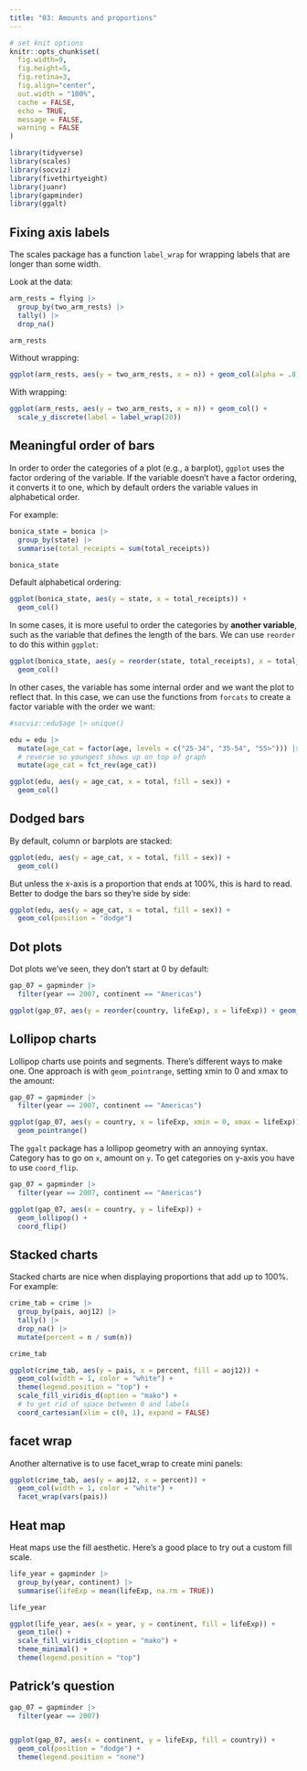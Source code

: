 ```yaml
---
title: "03: Amounts and proportions"
---
```



```r
# set knit options
knitr::opts_chunk$set(
  fig.width=9, 
  fig.height=5, 
  fig.retina=3,
  fig.align="center",
  out.width = "100%",
  cache = FALSE,
  echo = TRUE,
  message = FALSE, 
  warning = FALSE
)

```


```r
library(tidyverse)
library(scales)
library(socviz)
library(fivethirtyeight)
library(juanr)
library(gapminder)
library(ggalt)
```





## Fixing axis labels


The scales package has a function `label_wrap` for wrapping labels that are longer than some width.

Look at the data:


```r
arm_rests = flying |> 
  group_by(two_arm_rests) |> 
  tally() |> 
  drop_na()

arm_rests
```



Without wrapping:

```r
ggplot(arm_rests, aes(y = two_arm_rests, x = n)) + geom_col(alpha = .8)
```



With wrapping:

```r
ggplot(arm_rests, aes(y = two_arm_rests, x = n)) + geom_col() + 
  scale_y_discrete(label = label_wrap(20))
```



## Meaningful order of bars



In order to order the categories of a plot (e.g., a barplot), `ggplot` uses the factor ordering of the variable. If the variable doesn't have a factor ordering, it converts it to one, which by default orders the variable values in alphabetical order.  


For example:


```r
bonica_state = bonica |> 
  group_by(state) |> 
  summarise(total_receipts = sum(total_receipts))

bonica_state
```


Default alphabetical ordering:


```r
ggplot(bonica_state, aes(y = state, x = total_receipts)) + 
  geom_col()
```


In some cases, it is more useful to order the categories by **another variable**, such as the variable that defines the length of the bars. We can use `reorder` to do this within `ggplot`:


```r
ggplot(bonica_state, aes(y = reorder(state, total_receipts), x = total_receipts)) + 
  geom_col()
```


In other cases, the variable has some internal order and we want the plot to reflect that. In this case, we can use the functions from `forcats` to create a factor variable with the order we want: 


```r
#socviz::edu$age |> unique()

edu = edu |> 
  mutate(age_cat = factor(age, levels = c("25-34", "35-54", "55>"))) |> 
  # reverse so youngest shows up on top of graph
  mutate(age_cat = fct_rev(age_cat))

ggplot(edu, aes(y = age_cat, x = total, fill = sex)) + 
  geom_col()
```


## Dodged bars


By default, column or barplots are stacked:

```r
ggplot(edu, aes(y = age_cat, x = total, fill = sex)) + 
  geom_col()
```


But unless the x-axis is a proportion that ends at 100%, this is hard to read. Better to dodge the bars so they're side by side: 


```r
ggplot(edu, aes(y = age_cat, x = total, fill = sex)) + 
  geom_col(position = "dodge")
```



## Dot plots

Dot plots we've seen, they don't start at 0 by default:

```r
gap_07 = gapminder |> 
  filter(year == 2007, continent == "Americas")

ggplot(gap_07, aes(y = reorder(country, lifeExp), x = lifeExp)) + geom_point()
```



## Lollipop charts


Lollipop charts use points and segments. There's different ways to make one. One approach is with `geom_pointrange`, setting xmin to 0 and xmax to the amount:


```r
gap_07 = gapminder |> 
  filter(year == 2007, continent == "Americas")

ggplot(gap_07, aes(y = country, x = lifeExp, xmin = 0, xmax = lifeExp)) + 
  geom_pointrange()
```



The `ggalt` package has a lollipop geometry with an annoying syntax. Category has to go on `x`, amount on `y`. To get categories on y-axis you have to use `coord_flip`. 

```r
gap_07 = gapminder |> 
  filter(year == 2007, continent == "Americas")

ggplot(gap_07, aes(x = country, y = lifeExp)) + 
  geom_lollipop() + 
  coord_flip()
```


<!-- ## Slope charts -->

<!-- One way of showing change from period to the next is a slope graph. For this, we need data that has a starting point and end point, as below: -->

<!-- ```{r} -->
<!-- change_gap = gapminder |>  -->
<!--   filter(year == min(year) | year == max(year)) |>  -->
<!--   filter(country %in% c("Haiti", "Germany", "South Korea", "Brazil", -->
<!--                         "France", "Afghanistan", "Romania")) |>  -->
<!--   select(country, year, lifeExp) |>  -->
<!--   # year has to be a factor ggplot understands it's a "category" -->
<!--   mutate(year = factor(year)) -->

<!-- change_gap -->
<!-- ``` -->

<!-- ```{r} -->
<!-- ggplot(change_gap, aes(x = year, y = lifeExp, group = country, color = country)) +  -->
<!--   geom_line(size = 2) -->
<!-- ``` -->



<!-- ## Dumbbell charts -->


<!-- Dumbbell charts require data to be **wide**, meaning that there is only one row for each country and the values of life expectancy for each year are their own column. Like so: -->


<!-- ```{r} -->
<!-- wide_gap = change_gap |>  -->
<!--   pivot_wider(names_from = year, values_from = lifeExp) -->
<!-- wide_gap -->
<!-- ``` -->


<!-- The `ggalt` package has a dumbbell geometry. Notice it requires both a starting and end point for the x-axis.  -->


<!-- ```{r} -->
<!-- ggplot(wide_gap, aes(y = country, x = `1952`, xend = `2007`)) +  -->
<!--   geom_dumbbell(linewidth = 3) -->
<!-- ``` -->


## Stacked charts

Stacked charts are nice when displaying proportions that add up to 100%. For example:


```r
crime_tab = crime |> 
  group_by(pais, aoj12) |> 
  tally() |> 
  drop_na() |> 
  mutate(percent = n / sum(n))

crime_tab
```

```r
ggplot(crime_tab, aes(y = pais, x = percent, fill = aoj12)) + 
  geom_col(width = 1, color = "white") + 
  theme(legend.position = "top") + 
  scale_fill_viridis_d(option = "mako") + 
  # to get rid of space between 0 and labels
  coord_cartesian(xlim = c(0, 1), expand = FALSE)
```


## facet wrap


Another alternative is to use facet_wrap to create mini panels:

```r
ggplot(crime_tab, aes(y = aoj12, x = percent)) + 
  geom_col(width = 1, color = "white") + 
  facet_wrap(vars(pais))
```





## Heat map


Heat maps use the fill aesthetic. Here's a good place to try out a custom fill scale. 

```r
life_year = gapminder |> 
  group_by(year, continent) |> 
  summarise(lifeExp = mean(lifeExp, na.rm = TRUE))

life_year
```


```r
ggplot(life_year, aes(x = year, y = continent, fill = lifeExp)) + 
  geom_tile() + 
  scale_fill_viridis_c(option = "mako") + 
  theme_minimal() +
  theme(legend.position = "top")
```




## Patrick's question


```r
gap_07 = gapminder |> 
  filter(year == 2007)


ggplot(gap_07, aes(x = continent, y = lifeExp, fill = country)) + 
  geom_col(position = "dodge") + 
  theme(legend.position = "none")
```

